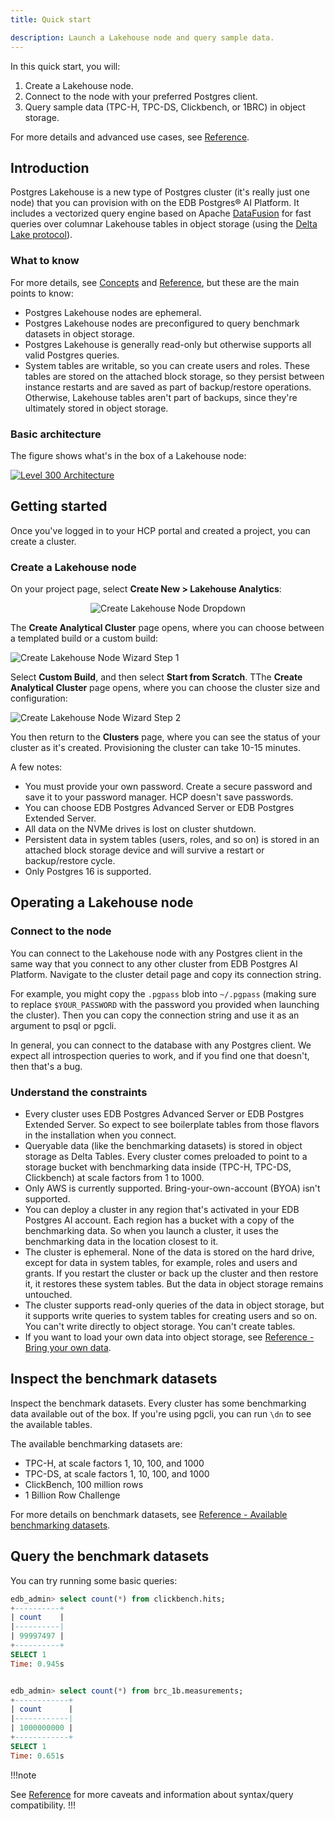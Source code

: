 ```yaml
---
title: Quick start

description: Launch a Lakehouse node and query sample data.
---
```


In this quick start, you will:

1.  Create a Lakehouse node.
2.  Connect to the node with your preferred Postgres client.
3.  Query sample data (TPC-H, TPC-DS, Clickbench, or 1BRC) in object storage.

For more details and advanced use cases, see [Reference](reference).

## Introduction

Postgres Lakehouse is a new type of Postgres cluster (it's really just one
node) that you can provision with on the EDB Postgres® AI Platform. It includes a vectorized query engine based on Apache
[DataFusion](https://github.com/apache/datafusion) for fast queries over
columnar Lakehouse tables in object storage
(using the [Delta Lake protocol](https://delta.io/)).

### What to know

For more details, see [Concepts](concepts.mdx) and [Reference](reference),
but these are the main points to know:

-   Postgres Lakehouse nodes are ephemeral.
-   Postgres Lakehouse nodes are preconfigured to query benchmark datasets
    in object storage.
-   Postgres Lakehouse is generally read-only but otherwise supports all
    valid Postgres queries.
-   System tables are writable, so you can create users and roles. These tables
    are stored on the attached block storage, so they persist between instance
    restarts and are saved as part of backup/restore operations. Otherwise,
    Lakehouse tables aren't part of backups, since they're ultimately stored
    in object storage.

### Basic architecture

The figure shows what's in the box of a Lakehouse node:

[![Level 300 Architecture](images/level-300.svg)](images/level-300.svg)

## Getting started

Once you've logged in to your HCP portal and created a project, you can create a cluster.

### Create a Lakehouse node

On your project page, select **Create New > Lakehouse Analytics**:

<center>

![Create Lakehouse Node Dropdown](images/create-cluster-dropdown.svg)

</center>

The **Create Analytical Cluster** page opens, where you can choose between a templated build or a custom build:

![Create Lakehouse Node Wizard Step 1](images/choose-your-path.svg)

Select **Custom Build**, and then select **Start from Scratch**. TThe **Create Analytical Cluster** page opens, where you can choose the cluster size and configuration:

![Create Lakehouse Node Wizard Step 2](images/custom-build-wizard.svg)

You then return to the **Clusters** page, where you can see the status of your cluster as it's created. Provisioning the cluster can take 10-15 minutes.

A few notes:

-   You must provide your own password. Create a secure password and save
    it to your password manager. HCP doesn't save passwords.
-   You can choose EDB Postgres Advanced Server or EDB Postgres Extended Server.
-   All data on the NVMe drives is lost on cluster shutdown.
-   Persistent data in system tables (users, roles, and so on) is stored in an attached block storage device and will survive a restart or backup/restore cycle.
-   Only Postgres 16 is supported.

## Operating a Lakehouse node

### Connect to the node

You can connect to the Lakehouse node with any Postgres client in the same way that you connect to any other cluster from EDB Postgres AI Platform. Navigate to the cluster detail page and copy its connection string.

For example, you might copy the `.pgpass` blob into `~/.pgpass` (making sure to replace `$YOUR_PASSWORD` with the password you provided when launching the cluster).
Then you can copy the connection string and use it as an argument to psql or pgcli.

In general, you can connect to the database with any Postgres client.
We expect all introspection queries to work, and if you find one that doesn't, then that's a bug.

### Understand the constraints

-   Every cluster uses EDB Postgres Advanced Server or EDB Postgres Extended Server. So expect to see boilerplate tables from those flavors in the installation when you connect.
-   Queryable data (like the benchmarking datasets) is stored in object storage as Delta Tables. Every cluster comes preloaded to point to a storage bucket with benchmarking data inside (TPC-H, TPC-DS, Clickbench) at scale factors from 1 to 1000.
-   Only AWS is currently supported. Bring-your-own-account (BYOA) isn't supported.
-   You can deploy a cluster in any region that's activated in your EDB Postgres AI account. Each region has a bucket with a copy of the
    benchmarking data. So when you launch a cluster, it uses the benchmarking data in the location closest to it.
-   The cluster is ephemeral. None of the data is stored on the hard drive, except for data in system tables, for example, roles and users and grants.
    If you restart the cluster or back up the cluster and then restore it, it restores these system tables. But the data in object storage
    remains untouched.
-   The cluster supports read-only queries of the data in object storage, but it supports write queries to system tables for creating users and so on. You can't write directly to object storage. You can't create tables.
-   If you want to load your own data into object storage, see [Reference - Bring your own data](reference/loadingdata.mdx).

## Inspect the benchmark datasets

Inspect the benchmark datasets. Every cluster has some benchmarking data
available out of the box. If you're using pgcli, you can run `\dn` to see
the available tables.

The available benchmarking datasets are:

-   TPC-H, at scale factors 1, 10, 100, and 1000
-   TPC-DS, at scale factors 1, 10, 100, and 1000
-   ClickBench, 100 million rows
-   1 Billion Row Challenge

For more details on benchmark datasets,
see [Reference - Available benchmarking datasets](reference/datasets.mdx).

## Query the benchmark datasets

You can try running some basic queries:

```sql
edb_admin> select count(*) from clickbench.hits;
+----------+
| count    |
|----------|
| 99997497 |
+----------+
SELECT 1
Time: 0.945s


edb_admin> select count(*) from brc_1b.measurements;
+------------+
| count      |
|------------|
| 1000000000 |
+------------+
SELECT 1
Time: 0.651s
```

!!!note

   See [Reference](reference) for more caveats and information about syntax/query compatibility.
!!!
